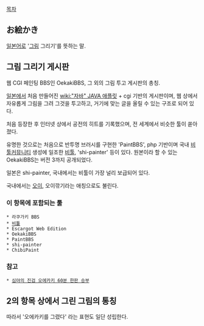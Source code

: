 [[목차]]
== お絵かき ==
[[일본어]]로 '[[그림]] 그리기'를 뜻하는 말.
== 그림 그리기 게시판 ==
웹 CGI 페인팅 BBS인 OekakiBBS, 그 외의 그림 투고 게시판의 총칭.

[[일본]]에서 처음 만들어진 [[wiki:"자바" JAVA 애플릿]] + cgi 기반의 게시판이며, 웹 상에서 자유롭게 그림을 그려 그것을 투고하고, 거기에 맞는 글을 올릴 수 있는 구조로 되어 있다.

처음 등장한 후 인터넷 상에서 공전의 히트를 기록했으며, 전 세계에서 비슷한 툴이 쏟아졌다.

유명한 것으로는 처음으로 반투명 브러시를 구현한 'PaintBBS', php 기반이며 국내 [[비툴커뮤니티]] 생성에 일조한 [[비툴]], 'shi-painter' 등이 있다. 원본이라 할 수 있는 OekakiBBS는 버전 3까지 공개되었다.

일본은 shi-painter, 국내에서는 비툴이 가장 널리 보급되어 있다.

국내에서는 [[오이]], 오이깎기라는 애칭으로도 불린다.
=== 이 항목에 포함되는 툴 ===
 * 라쿠가키 BBS
 * [[비툴]]
 * Escargot Web Edition
 * OekakiBBS
 * PaintBBS
 * shi-painter
 * ChibiPaint
=== 참고 ===
 * [[심야의 진검 오에카키 60분 한판 승부]]
== 2의 항목 상에서 그린 그림의 통칭 ==
따라서 '오에카키를 그렸다' 라는 표현도 일단 성립한다.
